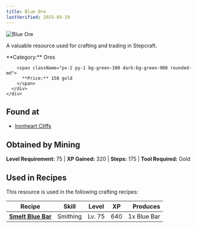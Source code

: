 ```yaml
---
title: Blue Ore
lastVerified: 2025-09-19
---
```


<div className="flex items-start gap-6 mb-8">
  <div className="flex-shrink-0">
    <img src="/assets/resources/mining/blue_ore.png" alt="Blue Ore" className="w-24 h-24 border rounded-lg" />
  </div>
  <div className="flex-1">
    <div className="space-y-2">
      <p className="text-lg text-muted-foreground">A valuable resource used for crafting and trading in Stepcraft.</p>
      <div className="flex flex-wrap gap-4 text-sm">
        <span className="px-2 py-1 bg-blue-100 dark:bg-blue-900 rounded-md">
          **Category:** Ores
        </span>
        
        <span className="px-2 py-1 bg-green-100 dark:bg-green-900 rounded-md">
          **Price:** 158 gold
        </span>
      </div>
    </div>
  </div>
</div>

## Found at

- [Ironheart Cliffs](/docs/map/individual/ironheart_cliffs)

## Obtained by Mining

**Level Requirement:** 75 | **XP Gained:** 320 | **Steps:** 175 | **Tool Required:** Gold

## Used in Recipes

This resource is used in the following crafting recipes:

| Recipe                                                    | Skill    | Level  | XP  |    Produces |
| --------------------------------------------------------- | -------- | ------ | --- | ----------: |
| **[Smelt Blue Bar](/docs/resources/individual/blue_bar)** | Smithing | Lv. 75 | 640 | 1x Blue Bar |

